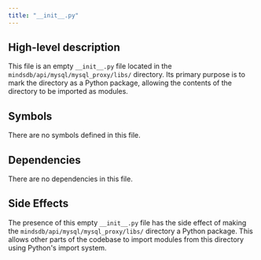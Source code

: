 ```yaml
---
title: "__init__.py"
---
```


## High-level description

This file is an empty `__init__.py` file located in the `mindsdb/api/mysql/mysql_proxy/libs/` directory. Its primary purpose is to mark the directory as a Python package, allowing the contents of the directory to be imported as modules.

## Symbols

There are no symbols defined in this file.

## Dependencies

There are no dependencies in this file.

## Side Effects

The presence of this empty `__init__.py` file has the side effect of making the `mindsdb/api/mysql/mysql_proxy/libs/` directory a Python package. This allows other parts of the codebase to import modules from this directory using Python's import system.